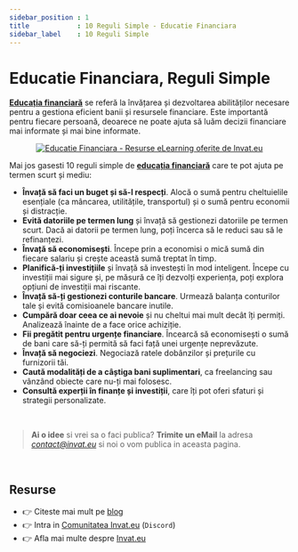 ```yaml
---
sidebar_position : 1
title            : 10 Reguli Simple - Educatie Financiara
sidebar_label    : 10 Reguli Simple
---
```


# Educatie Financiara, Reguli Simple

**[Educația financiară](/educatie-financiara)** se referă la învățarea și dezvoltarea abilităților necesare pentru a gestiona eficient banii și resursele financiare. 
Este importantă pentru fiecare persoană, deoarece ne poate ajuta să luăm decizii financiare mai informate și mai bine informate.

<center>

[![Educatie Financiara - Resurse eLearning oferite de Invat.eu](https://user-images.githubusercontent.com/50270662/227979636-c5eb9e80-4e1f-4a98-9584-cb205813d6bc.jpg)](https://www.elearning.invat.eu/educatie-financiara/reguli-simple/)

</center>

Mai jos gasesti 10 reguli simple de **[educația financiară](/educatie-financiara)** care te pot ajuta pe termen scurt și mediu:

- **Învață să faci un buget și să-l respecți**. Alocă o sumă pentru cheltuielile esențiale (ca mâncarea, utilitățile, transportul) și o sumă pentru economii și distracție.
- **Evită datoriile pe termen lung** și învață să gestionezi datoriile pe termen scurt. Dacă ai datorii pe termen lung, poți încerca să le reduci sau să le refinanțezi.
- **Învață să economisești**. Începe prin a economisi o mică sumă din fiecare salariu și crește această sumă treptat în timp.
- **Planifică-ți investițiile** și învață să investești în mod inteligent. Începe cu investiții mai sigure și, pe măsură ce îți dezvolți experiența, poți explora opțiuni de investiții mai riscante.
- **Învață să-ți gestionezi conturile bancare**. Urmează balanța conturilor tale și evită comisioanele bancare inutile.
- **Cumpără doar ceea ce ai nevoie** și nu cheltui mai mult decât îți permiți. Analizează înainte de a face orice achiziție.
- **Fii pregătit pentru urgențe financiare**. Încearcă să economisești o sumă de bani care să-ți permită să faci față unei urgențe neprevăzute.
- **Învață să negociezi**. Negociază ratele dobânzilor și prețurile cu furnizorii tăi.
- **Caută modalități de a câștiga bani suplimentari**, ca freelancing sau vânzând obiecte care nu-ți mai folosesc.
- **Consultă experții în finanțe și investiții**, care îți pot oferi sfaturi și strategii personalizate.

<br />

> **Ai o idee** si vrei sa o faci publica? **Trimite un eMail** la adresa *contact@invat.eu* si noi o vom publica in aceasta pagina.

<br />

## Resurse

- 👉 Citeste mai mult pe [blog](https://www.blog.invat.eu/)
- 👉 Intra in [Comunitatea Invat.eu](https://discord.gg/uh2WWTKt) (`Discord`)  
- 👉 Afla mai multe despre [Invat.eu](/intro) 

